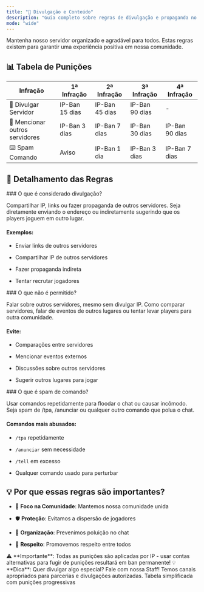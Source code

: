 ```yaml
---
title: "📢 Divulgação e Conteúdo"
description: "Guia completo sobre regras de divulgação e propaganda no servidor"
mode: "wide"
---
```


<Note>
  Mantenha nosso servidor organizado e agradável para todos. Estas regras existem para garantir uma experiência positiva em nossa comunidade.
</Note>

## 📊 Tabela de Punições

| Infração                       | 1ª Infração    | 2ª Infração    | 3ª Infração    | 4ª Infração    |
| ------------------------------ | -------------- | -------------- | -------------- | -------------- |
| 🚫 Divulgar Servidor           | IP-Ban 15 dias | IP-Ban 45 dias | IP-Ban 90 dias | -              |
| 💬 Mencionar outros servidores | IP-Ban 3 dias  | IP-Ban 7 dias  | IP-Ban 30 dias | IP-Ban 90 dias |
| ⌨️ Spam Comando                | Aviso          | IP-Ban 1 dia   | IP-Ban 3 dias  | IP-Ban 7 dias  |

## 📝 Detalhamento das Regras

<Accordion title="🚫 Divulgar Servidor">
  ### O que é considerado divulgação?

  Compartilhar IP, links ou fazer propaganda de outros servidores. Seja diretamente enviando o endereço ou indiretamente sugerindo que os players joguem em outro lugar.

  #### Exemplos:

  * Enviar links de outros servidores

  * Compartilhar IP de outros servidores

  * Fazer propaganda indireta

  * Tentar recrutar jogadores
</Accordion>

<Accordion title="💬 Mencionar outros servidores">
  ### O que não é permitido?

  Falar sobre outros servidores, mesmo sem divulgar IP. Como comparar servidores, falar de eventos de outros lugares ou tentar levar players para outra comunidade.

  #### Evite:

  * Comparações entre servidores

  * Mencionar eventos externos

  * Discussões sobre outros servidores

  * Sugerir outros lugares para jogar
</Accordion>

<Accordion title="⌨️ Spam Comando">
  ### O que é spam de comando?

  Usar comandos repetidamente para floodar o chat ou causar incômodo. Seja spam de /tpa, /anunciar ou qualquer outro comando que polua o chat.

  #### Comandos mais abusados:

  * `/tpa` repetidamente

  * `/anunciar` sem necessidade

  * `/tell` em excesso

  * Qualquer comando usado para perturbar
</Accordion>

## 💡 Por que essas regras são importantes?

* 🎯 **Foco na Comunidade**: Mantemos nossa comunidade unida

* 🛡️ **Proteção**: Evitamos a dispersão de jogadores

* 📝 **Organização**: Prevenimos poluição no chat

* 🤝 **Respeito**: Promovemos respeito entre todos

<Warning>
  ⚠️ **Importante**: Todas as punições são aplicadas por IP - usar contas alternativas para fugir de punições resultará em ban permanente!
</Warning>

<Tip>
  💡 **Dica**: Quer divulgar algo especial? Fale com nossa Staff! Temos canais apropriados para parcerias e divulgações autorizadas.
</Tip>

<Note>
  Tabela simplificada com punições progressivas
</Note>